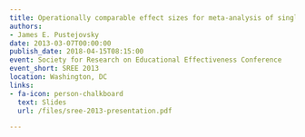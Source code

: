 ```yaml
---
title: Operationally comparable effect sizes for meta-analysis of single-case research
authors:
- James E. Pustejovsky
date: 2013-03-07T00:00:00
publish_date: 2018-04-15T08:15:00
event: Society for Research on Educational Effectiveness Conference
event_short: SREE 2013
location: Washington, DC
links:
- fa-icon: person-chalkboard
  text: Slides
  url: /files/sree-2013-presentation.pdf

---
```




